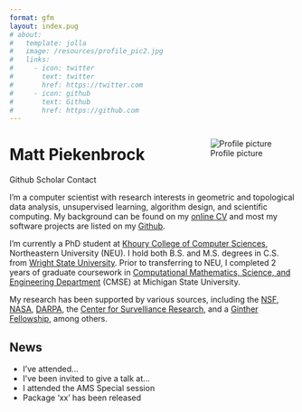 ```yaml
---
format: gfm
layout: index.pug
# about:
#   template: jolla
#   image: /resources/profile_pic2.jpg
#   links:
#     - icon: twitter
#       text: twitter
#       href: https://twitter.com
#     - icon: github
#       text: Github
#       href: https://github.com
---
```


<!-- :::{.flex .justify-between .mx-auto} -->

:::{.pl-6 style="float: right;"}
![Profile picture](/resources/profile_pic2.jpeg){.rounded-lg .object-cover style="max-width: 16rem;" class="md:visible hidden show-on-md-screen"}
:::

<h1 class="mb-1"> Matt Piekenbrock </h1>

:::{.my-1}
[Github]{.bg-neutral-300 .text-black .text-xs .px-1 .rounded-xs .mr-1 .min-w-0 style="white-space: nowrap; padding-top: 0.15em !important; padding-bottom: 0.15em !important"}
[Scholar]{.bg-neutral-300 .text-black .text-xs .px-1 .rounded-xs .mr-1 .min-w-0 style="white-space: nowrap; padding-top: 0.15em !important; padding-bottom: 0.15em !important"}
[Contact]{.bg-neutral-300 .text-black .text-xs .px-1 .rounded-xs .mr-1 .min-w-0 style="white-space: nowrap; padding-top: 0.15em !important; padding-bottom: 0.15em !important"}
:::

:::{.prose-sm .text-justify}

I'm a computer scientist with research interests in geometric and topological data analysis, unsupervised learning, algorithm design, and scientific computing. My background can be found on my [online CV](https://mattpiekenbrock.com/cv) and most my software projects are listed on my [Github](https://github.com/peekxc).  

I'm currently a PhD student at [Khoury College of Computer Sciences](https://www.khoury.northeastern.edu/), Northeastern University (NEU). 
I hold both B.S. and M.S. degrees in C.S. from [Wright State University](https://www.wright.edu/). Prior to transferring to NEU, I completed 2 years of graduate coursework in [Computational Mathematics, Science, and Engineering Department](https://cmse.msu.edu/) (CMSE) at Michigan State University.

My research has been supported by various sources, including the [NSF](https://www.nsf.gov/), [NASA](https://www.nasa.gov/), [DARPA](https://www.darpa.mil/), the [Center for Survelliance Research](https://www.wright.edu/center-for-surveillance-research/our-members), and a [Ginther Fellowship](https://givingto.msu.edu/stories/500k-endowment-creates-first-grad-fellowship-in-cmse), among others.

:::


<!-- ::: -->


:::{.prose-md}



<!-- I enjoy learning about open-ended areas of learning theory and data analysis, including topics such as unsupervised learning, clustering, dimensionality reduction, estimation theory, and so on. I'm also a [modern C++](https://github.com/isocpp/CppCoreGuidelines/blob/master/CppCoreGuidelines.md#abstract) enthusiast, and believer in [functional programming](https://en.wikipedia.org/wiki/Functional_programming), and a fervent supporter of open source software.  -->

:::

## News 

:::{.list-disc}

- I've attended...
- I've been invited to give a talk at...
- I attended the AMS Special session 
- Package 'xx' has been released

:::
